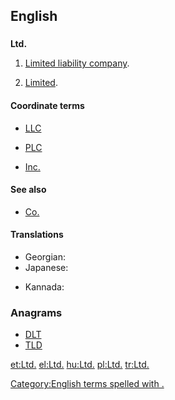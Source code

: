 ==English==

==={{abbreviation-old}}===
'''Ltd.'''

# {{British}} [[limited liability company|Limited liability company]].
# [[limited|Limited]].

====Coordinate terms====
* [[LLC]]
* {{sense|UK}} [[PLC]]
* {{sense|USA}} [[Inc.]]

====See also====
* [[Co.]]

====Translations====
{{trans-top}}
* Georgian: {{t-|ka|შპს}}
* Japanese: {{t+|ja|有}}
{{trans-mid}}
* Kannada: {{t-|kn|ನಿ|sc=Knda}}
{{trans-bottom}}

===Anagrams===
* [[DLT#English|DLT]] 
* [[TLD#English|TLD]]

[[Category:English terms spelled with .]]
[[et:Ltd.]]
[[el:Ltd.]]
[[hu:Ltd.]]
[[pl:Ltd.]]
[[tr:Ltd.]]
